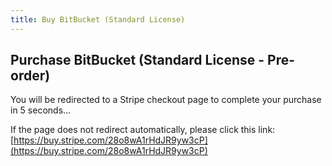 ```yaml
---
title: Buy BitBucket (Standard License)
---
```



<Head>
  <meta httpEquiv="refresh" content="5; url='https://buy.stripe.com/28o8wA1rHdJR9yw3cP'" />
</Head>

## Purchase BitBucket (Standard License - Pre-order)

You will be redirected to a Stripe checkout page to complete your purchase in 5 seconds...

If the page does not redirect automatically, please click this link: [https://buy.stripe.com/28o8wA1rHdJR9yw3cP](https://buy.stripe.com/28o8wA1rHdJR9yw3cP)
